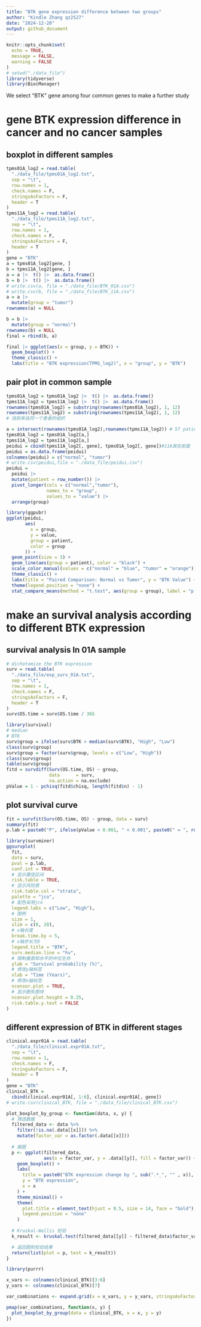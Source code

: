 ```yaml
---
title: "BTK gene expression difference between two groups"
author: "Kindle Zhang qz2527"
date: "2024-12-20"
output: github_document
---
```


```r
knitr::opts_chunk$set(
  echo = TRUE,
  message = FALSE,
  warning = FALSE
)
# setwd("./data_file")
library(tidyverse)
library(BiocManager)
```

We select "BTK" gene among four common genes to make a further study

# gene BTK expression difference in cancer and no cancer samples

## boxplot in different samples

```r
tpms01A_log2 = read.table(
  "./data_file/tpms01A_log2.txt",
  sep = "\t",
  row.names = 1,
  check.names = F,
  stringsAsFactors = F,
  header = T
)
tpms11A_log2 = read.table(
  "./data_file/tpms11A_log2.txt",
  sep = "\t",
  row.names = 1,
  check.names = F,
  stringsAsFactors = F,
  header = T
)
gene = "BTK"
a = tpms01A_log2[gene, ]
b = tpms11A_log2[gene, ]
a = a |>  t() |>  as.data.frame()
b = b |>  t() |>  as.data.frame()
# write.csv(a, file = "./data_file/BTK_01A.csv")
# write.csv(b, file = "./data_file/BTK_11A.csv")
a = a |>
  mutate(group = "tumor")
rownames(a) = NULL

b = b |>
  mutate(group = "normal")
rownames(b) = NULL
final = rbind(b, a)

final |> ggplot(aes(x = group, y = BTK)) + 
  geom_boxplot() + 
  theme_classic() + 
  labs(title = "BTK expression(TPMS_log2)", x = "group", y = "BTK")
```

## pair plot in common sample

```r
tpms01A_log2 = tpms01A_log2 |>  t() |>  as.data.frame()
tpms11A_log2 = tpms11A_log2 |>  t() |>  as.data.frame()
rownames(tpms01A_log2) = substring(rownames(tpms01A_log2), 1, 12)
rownames(tpms11A_log2) = substring(rownames(tpms11A_log2), 1, 12)
# 找到来自同一个患者的组织

a = intersect(rownames(tpms01A_log2),rownames(tpms11A_log2)) # 57 patients have both sample with tumor and no tumor
tpms01A_log2 = tpms01A_log2[a,]
tpms11A_log2 = tpms11A_log2[a,]
peidui = cbind(tpms11A_log2[, gene], tpms01A_log2[, gene])#11A放在前面
peidui = as.data.frame(peidui)
colnames(peidui) = c("normal", "tumor")
# write.csv(peidui,file = "./data_file/peidui.csv")
peidui =
  peidui |> 
  mutate(patient = row_number()) |> 
  pivot_longer(cols = c("normal","tumor"), 
               names_to = "group", 
               values_to = "value") |> 
  arrange(group)
```

```r
library(ggpubr)
ggplot(peidui,
       aes(
         x = group,
         y = value,
         group = patient,
         color = group
       )) +
  geom_point(size = 3) +
  geom_line(aes(group = patient), color = "black") +
  scale_color_manual(values = c("normal" = "blue", "tumor" = "orange")) +
  theme_classic() +
  labs(title = "Paired Comparison: Normal vs Tumor", y = "BTK Value") +
  theme(legend.position = "none") +
  stat_compare_means(method = "t.test", aes(group = group), label = "p.signif")
```

# make an survival analysis according to different BTK expression

## survival analysis In 01A sample

```r
# dichotomize the BTK expression
surv = read.table(
  "./data_file/exp_surv_01A.txt",
  sep = "\t",
  row.names = 1,
  check.names = F,
  stringsAsFactors = F,
  header = T
)
surv$OS.time = surv$OS.time / 365
```

```r
library(survival)
# median 
# BTK
surv$group = ifelse(surv$BTK > median(surv$BTK), "High", "Low")
class(surv$group)
surv$group = factor(surv$group, levels = c("Low", "High")) 
class(surv$group)
table(surv$group)
fitd = survdiff(Surv(OS.time, OS) ~ group,
                data      = surv,
                na.action = na.exclude)
pValue = 1 - pchisq(fitd$chisq, length(fitd$n) - 1)
```

## plot survival curve

```r
fit = survfit(Surv(OS.time, OS) ~ group, data = surv)
summary(fit)
p.lab = paste0("P", ifelse(pValue < 0.001, " < 0.001", paste0(" = ", round(pValue, 3))))

library(survminer)
ggsurvplot(
  fit,
  data = surv,
  pval = p.lab,
  conf.int = TRUE,
  # 显示置信区间
  risk.table = TRUE,
  # 显示风险表
  risk.table.col = "strata",
  palette = "jco",
  # 配色采用jco
  legend.labs = c("Low", "High"),
  # 图例
  size = 1,
  xlim = c(0, 20),
  # x轴长度
  break.time.by = 5,
  # x轴步长为5
  legend.title = "BTK",
  surv.median.line = "hv",
  # 限制垂直和水平的中位生存
  ylab = "Survival probability (%)",
  # 修改y轴标签
  xlab = "Time (Years)",
  # 修改x轴标签
  ncensor.plot = TRUE,
  # 显示删失图块
  ncensor.plot.height = 0.25,
  risk.table.y.text = FALSE
)
```

## different expression of BTK in different stages

```r
clinical.expr01A = read.table(
  "./data_file/clinical.expr01A.txt",
  sep = "\t",
  row.names = 1,
  check.names = F,
  stringsAsFactors = F,
  header = T
)
gene = "BTK"
clinical_BTK =
  cbind(clinical.expr01A[, 1:6], clinical.expr01A[, gene])
# write.csv(clinical_BTK, file = "./data_file/clinical_BTK.csv")
```

```r
plot_boxplot_by_group <- function(data, x, y) {
  # 筛选数据
  filtered_data <- data %>%
    filter(!is.na(.data[[x]])) %>%
    mutate(factor_var = as.factor(.data[[x]]))
  
  # 画图
  p <- ggplot(filtered_data,
              aes(x = factor_var, y = .data[[y]], fill = factor_var)) +
    geom_boxplot() +
    labs(
      title = paste0("BTK expression change by ", sub(".*_", "" , x)),
      y = "BTK expression",
      x = x
    ) +
    theme_minimal() +
    theme(
      plot.title = element_text(hjust = 0.5, size = 14, face = "bold"),
      legend.position = "none"
    )
  
  # Kruskal-Wallis 检验
  k_result <- kruskal.test(filtered_data[[y]] ~ filtered_data$factor_var)

  # 返回图和检验结果
  return(list(plot = p, test = k_result))
}
```

```r
library(purrr)

x_vars <- colnames(clinical_BTK)[3:6]
y_vars <- colnames(clinical_BTK)[7]

var_combinations <- expand.grid(x = x_vars, y = y_vars, stringsAsFactors = FALSE)

pmap(var_combinations, function(x, y) {
  plot_boxplot_by_group(data = clinical_BTK, x = x, y = y)
})
```

